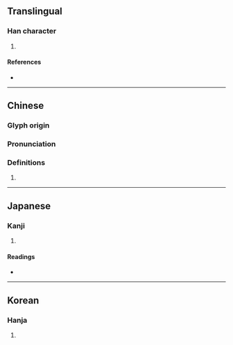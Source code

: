 {{character info/new}}
==Translingual==

===Han character===
{{Han char|rn=9|rad=人|as=07|sn=9|four=28216|canj=OCRU|ids=⿰亻兑 <small>(G)</small>,⿰亻兌 <small>(TJK)</small>}}

# {{defn|Han|sort=人07}}

====References====
* {{Han ref|kx=0103.260|dkj=00653|dj=0219.050|hdz=10166.020|uh=4FBB|ud=20411|bh=CDE7|bd=52711}}

----

==Chinese==
{{zh-forms}}

===Glyph origin===
{{Han etym}}

===Pronunciation===
{{zh-pron
|m=tuō
|c=tyut3
|mc=y
|oc=y
|ma=
|cat=
}}

===Definitions===
{{zh-hanzi}}

# {{rfdef|lang=zh}}

----

==Japanese==

===Kanji===
{{ja-kanji|grade=|rs=人07}}

# {{defn|lang=ja|sort=人07}}

====Readings====
* {{ja-readings|on=[[たつ]] (tatsu), [[たち]] (tachi), [[たい]] (tai), [[て]] (te)|kun=[[かなふ]] (kanafu), [[よい]] (yoi), [[てがる]] (tegaru), [[たやすい]] (tayasui), [[かるい]] (karui)}}

----

==Korean==

===Hanja===
{{ko-hanja|hangeul=탈|rv=tal|mr=t'al}}

# {{defn|lang=ko|sort=人07}}